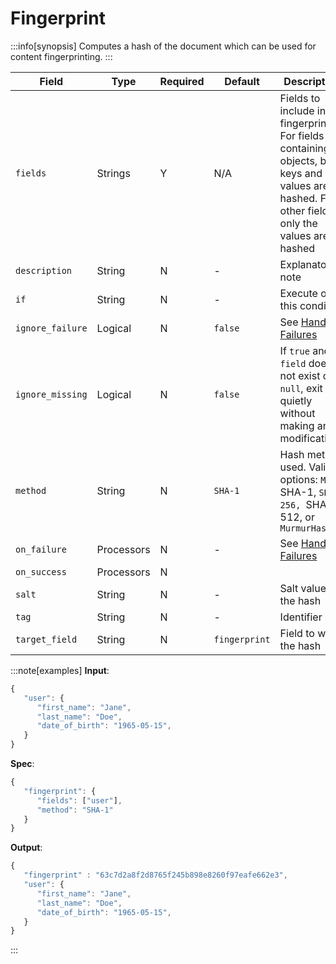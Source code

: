 # Fingerprint

:::info[synopsis]
Computes a hash of the document which can be used for content fingerprinting.
:::

|Field|Type|Required|Default|Description|
|---|---|---|---|---|
|`fields`|Strings|Y|N/A|Fields to include in the fingerprint. For fields containing objects, both keys and values are hashed. For other fields, only the values are hashed|
|`description`|String|N|-|Explanatory note|
|`if`|String|N|-|Execute on this condition|
|`ignore_failure`|Logical|N|`false`|See [Handling Failures](../handling-failures.mdx)|
|`ignore_missing`|Logical|N|`false`|If `true` and `field` does not exist or is `null`, exit quietly without making any modifications|
|`method`|String|N|`SHA-1`|Hash method used. Valid options: `MD5, `SHA-1, `SHA-256, `SHA-512, or `MurmurHash3`|
|`on_failure`|Processors|N|-|See [Handling Failures](../handling-failures.mdx)|
|`on_success`|Processors|N|||
|`salt`|String|N|-|Salt value for the hash|
|`tag`|String|N|-|Identifier|
|`target_field`|String|N|`fingerprint`|Field to write the hash|

:::note[examples]
**Input**:

```js
{
   "user": {
      "first_name": "Jane",
      "last_name": "Doe",
      "date_of_birth": "1965-05-15",
   }
}
```

**Spec**:

```js
{
   "fingerprint": {
      "fields": ["user"],
      "method": "SHA-1"
   }
}
```

**Output**:

```js
{
   "fingerprint" : "63c7d2a8f2d8765f245b898e8260f97eafe662e3",
   "user": {
      "first_name": "Jane",
      "last_name": "Doe",
      "date_of_birth": "1965-05-15",
   }
}
```
:::
